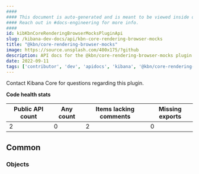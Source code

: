 ---
####
#### This document is auto-generated and is meant to be viewed inside our experimental, new docs system.
#### Reach out in #docs-engineering for more info.
####
id: kibKbnCoreRenderingBrowserMocksPluginApi
slug: /kibana-dev-docs/api/kbn-core-rendering-browser-mocks
title: "@kbn/core-rendering-browser-mocks"
image: https://source.unsplash.com/400x175/?github
description: API docs for the @kbn/core-rendering-browser-mocks plugin
date: 2022-09-11
tags: ['contributor', 'dev', 'apidocs', 'kibana', '@kbn/core-rendering-browser-mocks']
---



Contact Kibana Core for questions regarding this plugin.

**Code health stats**

| Public API count  | Any count | Items lacking comments | Missing exports |
|-------------------|-----------|------------------------|-----------------|
| 2 | 0 | 2 | 0 |

## Common

### Objects
<DocDefinitionList data={kbnCoreRenderingBrowserMocksObj.common.objects}/>

